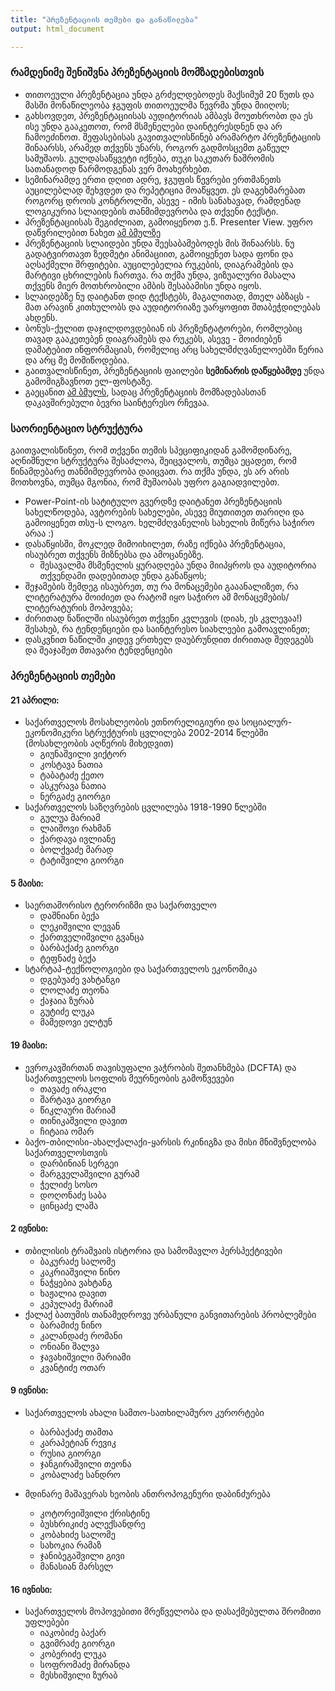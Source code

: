 ```yaml
---
title: "პრეზენტაციის თემები და განაწილება"
output: html_document

---
```

### რამდენიმე შენიშვნა პრეზენტაციის მომზადებისთვის

* თითოეული პრეზენტაცია უნდა გრძელდებოდეს მაქსიმუმ 20 წუთს და მასში მონაწილეობა ჯგუფის თითოეულმა წევრმა უნდა მიიღოს;
*  გახსოვდეთ, პრეზენტაციისას აუდიტორიას ამბავს მოუთხრობთ და ეს ისე უნდა გააკეთოთ, რომ მსმენელები დაინტერესდნენ და არ ჩამოეძინოთ. შეფასებისას გავითვალისწინებ არამარტო პრეზენტაციის შინაარსს, არამედ თქვენს უნარს, როგორ გადმოსცემთ გაწეულ სამუშაოს. გულდასაწყვეტი იქნება, თუკი საკუთარ ნაშრომის სათანადოდ წარმოდგენას ვერ მოახერხებთ.
* სემინარამდე ერთი დღით ადრე, ჯგუფის წევრები ერთმანეთს აუცილებლად შეხვდეთ და რეპეტიცია მოაწყვეთ. ეს დაგეხმარებათ როგორც დროის კონტროლში, ასევე - იმის სანახავად, რამდენად ლოგიკურია სლაიდების თანმიმდევრობა და თქვენი ტექსტი.
* პრეზენტაციისას შეგიძლიათ, გამოიყენოთ ე.წ. Presenter View. უფრო დაწვრილებით ნახეთ [ამ ბმულზე](https://support.office.com/en-us/article/What-is-Presenter-view-98f31265-9630-41a7-a3f1-9b4736928ee3)
* პრეზენტაციის სლაიდები უნდა შეესაბამებოდეს მის შინაარსს. ნუ გადატვირთავთ ზედმეტი ანიმაციით, გამოიყენეთ სადა ფონი და აღსაქმელი შრფიტები. აუცილებელია რუკების, დიაგრამების და მარტივი ცხრილების ჩართვა. რა თქმა უნდა, ვიზუალური მასალა თქვენს მიერ მოთხრობილი ამბის შესაბამისი უნდა იყოს.
* სლაიდებზე ნუ დაიტანთ დიდ ტექსტებს, მაგალითად, მთელ აბზაცს - მათ არავინ კითხულობს და აუდიტორიაზე უარყოფით შთაბეჭდილებას ახდენს.
* ბონუს-ქულით დაჯილდოვდებიან ის პრეზენტატორები, რომლებიც თავად გააკეთებენ დიაგრამებს და რუკებს, ასევე - მოიძიებენ დამატებით ინფორმაციას, რომელიც არც სახელმძღვანელოებში წერია და არც მე მომიწოდებია.
* გაითვალისწინეთ, პრეზენტაციის ფაილები **სემინარის დაწყებამდე** უნდა გამომიგზავნოთ ელ-ფოსტაზე.
* გაეცანით [ამ ბმულს](https://www.kent.ac.uk/careers/presentationskills.htm), სადაც პრეზენტაციის მომზადებასთან დაკავშირებული ბევრი საინტერესო რჩევაა.

### საორიენტაციო სტრუქტურა

გაითვალისწინეთ, რომ თქვენი თემის სპეციფიკიდან გამომდინარე, აღნიშნული სტრუქტურა შესაძლოა, შეიცვალოს, თუმცა ეცადეთ, რომ წინამდებარე თანმიმდევრობა დაიცვათ. რა თქმა უნდა, ეს არ არის მოთხოვნა, თუმცა მგონია, რომ მუშაობას უფრო გაგიადვილებთ.

* Power-Point-ის სატიტულო გვერდზე დაიტანეთ პრეზენტაციის სახელწოდება, ავტორების სახელები, ასევე მიუთითეთ თარიღი და გამოიყენეთ თსუ-ს ლოგო. ხელმძღვანელის სახელის მიწერა საჭირო არაა :)
* დასაწყისში, მოკლედ მიმოიხილეთ, რაზე იქნება პრეზენტაცია, ისაუბრეთ თქვენს მიზნებსა და ამოცანებზე.
	+ შესავალმა მსმენელის ყურადღება უნდა მიიპყროს და აუდიტორია თქვენდამი დადებითად უნდა განაწყოს;
* შეჯამების შემდეგ ისაუბრეთ, თუ რა მონაცემები გააანალიზეთ, რა ლიტერატურა მოიძიეთ და რატომ იყო საჭირო ამ მონაცემების/ლიტერატურის მოპოვება;
* ძირითად ნაწილში ისაუბრეთ თქვენი კვლევის (დიახ, ეს კვლევაა!) შესახებ, რა ტენდენციები და საინტერესო სიახლეები გამოავლინეთ;
* დასკვნით ნაწილში კიდევ ერთხელ დაუბრუნდით ძირითად შედეგებს და შეაჯამეთ მთავარი ტენდენციები


### პრეზენტაციის თემები

#### 21 აპრილი:
* საქართველოს მოსახლეობის ეთნორელიგიური და სოციალურ-ეკონომიკური სტრუქტურის ცვლილება 2002-2014 წლებში (მოსახლეობის აღწერის მიხედვით)
	+ გიუნაშვილი ვიქტორ
	+ კოსტავა ნათია
	+ ტაბატაძე ქეთო
	+ ასკურავა ნათია
	+ ნერგაძე გიორგი
	
* საქართველოს საზღვრების ცვლილება 1918-1990 წლებში
	+ გულუა მარიამ
	+ ლაიშოვი რახმან
	+ ქარდავა ივლიანე
	+ ბოლქვაძე მარად
	+ ტატიშვილი გიორგი

#### 5 მაისი:	
* საერთაშორისო ტერორიზმი და საქართველო
	+ დაშნიანი ბექა
	+ ლეკიშვილი ლევან
	+ ქართველიშვილი გვანცა
	+ ბარბაქაძე გიორგი
	+ ტეფნაძე ბექა

* სტარტაპ-ტექნოლოგიები და საქართველოს ეკონომიკა
	+ დგებუაძე ვახტანგი
	+ ლოლაძე თეონა
	+ ქაჯაია ზურაბ
	+ გუტიძე ლუკა
	+ მამედოვი ელტუნ

#### 19 მაისი:
* ევროკავშირთან თავისუფალი ვაჭრობის შეთანხმება (DCFTA) და საქართველოს სოფლის მეურნეობის გამოწვევები
	+ თავაძე ირაკლი
	+ შარტავა გიორგი
	+ წიკლაური მარიამ
	+ თინიკაშვილი დავით
	+ ჩიტაია ომარ

* ბაქო-თბილისი-ახალქალაქი-ყარსის რკინიგზა და მისი მნიშვნელობა საქართველოსთვის
	+ დარბინიან სერგეი
	+ მარგველაშვილი გურამ
	+ ჭელიძე სოსო
	+ დოღონაძე საბა
	+ ცინცაძე ლაშა

#### 2 ივნისი:
* თბილისის ტრამვაის ისტორია და სამომავლო პერსპექტივები
	+ ბაკურაძე სალომე
	+ კაკრიაშვილი ნინო
	+ ნაჭყებია ვახტანგ
	+ ხაჟალია დავით
	+ კეპულაძე მარიამ

* ქალაქ ბათუმის თანამედროვე ურბანული განვითარების პრობლემები
	+ ბარამიძე ნინო
	+ კალანდაძე რომანი
	+ ონიანი შალვა
	+ ჯავახიშვილი მარიამი
	+ კვანტიძე ოთარ

#### 9 ივნისი:
* საქართველოს ახალი სამთო-სათხილამურო კურორტები
	+ ბარბაქაძე თამთა
	+ კარაპეტიან რევიკ
	+ რუსია გიორგი
	+ ჯანგირაშვილი თეონა
	+ კობალაძე სანდრო

* მდინარე მაშავერას ხეობის ანთროპოგენური დაბინძურება

	+ კოტორეიშვილი ქრისტინე
	+ ბუსხრიკიძე ალექსანდრე
	+ კობახიძე სალომე
	+ სახოკია რამაზ
	+ ჯანიბეგაშვილი გივი
	+ მანასიან მარსელ

#### 16 ივნისი:
* საქართველოს მოპოვებითი მრეწველობა და დასაქმებულთა შრომითი უფლებები
	+ იაკობიძე ბაქარ
	+ გვიმრაძე გიორგი
	+ კობერიძე ლუკა
	+ სოფრომაძე მირანდა
	+ მესხიშვილი ზურაბ
